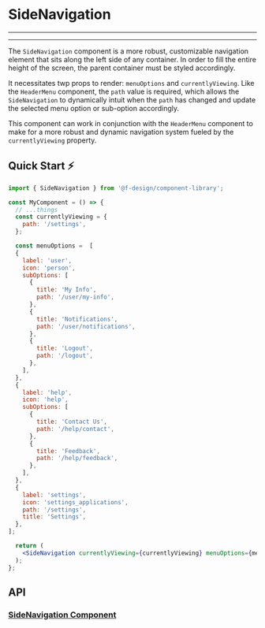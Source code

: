 

<Meta title="Components/Navigation/sidenavigation/README" component={SideNavigation} />

# SideNavigation

---

<Story id="components-navigation-sidenavigation--default" />

---

The `SideNavigation` component is a more robust, customizable navigation element that sits along the left side of any container. In order to fill the entire height of the screen, the parent container must be styled accordingly.

It necessitates twp props to render: `menuOptions` and `currentlyViewing`. Like the `HeaderMenu` component, the `path` value is required, which allows the `SideNavigation` to dynamically intuit when the `path` has changed and update the selected menu option or sub-option accordingly.

This component can work in conjunction with the `HeaderMenu` component to make for a more robust and dynamic navigation system fueled by the `currentlyViewing` property.

## Quick Start ⚡️

```jsx
import { SideNavigation } from '@f-design/component-library';

const MyComponent = () => {
  // ...things
  const currentlyViewing = {
    path: '/settings',
  };

  const menuOptions =  [
  {
    label: 'user',
    icon: 'person',
    subOptions: [
      {
        title: 'My Info',
        path: '/user/my-info',
      },
      {
        title: 'Notifications',
        path: '/user/notifications',
      },
      {
        title: 'Logout',
        path: '/logout',
      },
    ],
  },
  {
    label: 'help',
    icon: 'help',
    subOptions: [
      {
        title: 'Contact Us',
        path: '/help/contact',
      },
      {
        title: 'Feedback',
        path: '/help/feedback',
      },
    ],
  },
  {
    label: 'settings',
    icon: 'settings_applications',
    path: '/settings',
    title: 'Settings',
  },
];

  return (
    <SideNavigation currentlyViewing={currentlyViewing} menuOptions={menuOptions} />
  );
};
```

## API

### [SideNavigation Component](https://github.com/featherweight-design/component-library/src/components/Navigation/SideNavigation/SideNavigation.tsx)

<Props of={SideNavigation} />
